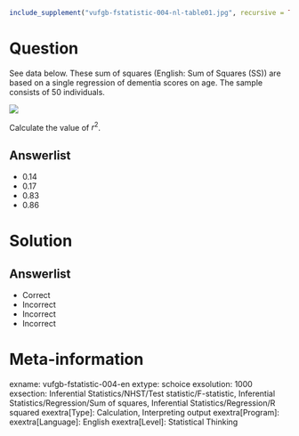 ```r
include_supplement("vufgb-fstatistic-004-nl-table01.jpg", recursive = TRUE)
```

Question
========

See data below. These sum of squares (English: Sum of Squares (SS)) are based on a single regression of dementia scores on age. The sample consists of 50 individuals.

![](vufgb-fstatistic-004-nl-table01.jpg)
  
Calculate the value of $r^{2}$.  
  
Answerlist
----------
* 0.14
* 0.17
* 0.83
* 0.86

Solution
========

Answerlist
----------
* Correct
* Incorrect
* Incorrect
* Incorrect

Meta-information
================
exname: vufgb-fstatistic-004-en
extype: schoice
exsolution: 1000
exsection: Inferential Statistics/NHST/Test statistic/F-statistic, Inferential Statistics/Regression/Sum of squares, Inferential Statistics/Regression/R squared
exextra[Type]: Calculation, Interpreting output
exextra[Program]: 
exextra[Language]: English
exextra[Level]: Statistical Thinking
